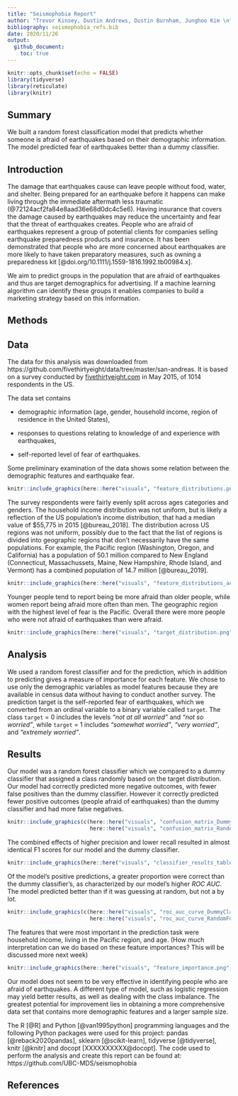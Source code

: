 ```yaml
---
title: "Seismophobia Report"
author: "Trevor Kinsey, Dustin Andrews, Dustin Burnham, Junghoo Kim \n"
bibliography: seismophobia_refs.bib
date: 2020/11/26
output:
  github_document:
    toc: true
---
```


```r
knitr::opts_chunk$set(echo = FALSE)
library(tidyverse)
library(reticulate)
library(knitr)

```

## Summary

We built a random forest classification model that predicts whether someone is afraid of earthquakes based on their demographic information. The model predicted fear of earthquakes better than a dummy classifier.

## Introduction

The damage that earthquakes cause can leave people without food, water, and shelter. Being prepared for an earthquake before it happens can make living through the immediate aftermath less traumatic (@72124acf2fa84e8aad36e68d0dc4c5e6). Having insurance that covers the damage caused by earthquakes may reduce the uncertainty and fear that the threat of earthquakes creates. People who are afraid of earthquakes represent a group of potential clients for companies selling earthquake preparedness products and insurance. It has been demonstrated that people who are more concerned about earthquakes are more likely to have taken preparatory measures, such as owning a preparedness kit [@doi.org/10.1111/j.1559-1816.1992.tb00984.x].

We aim to predict groups in the population that are afraid of earthquakes and thus are target demographics for advertising. If a machine learning algorithm can identify these groups it enables companies to build a marketing strategy based on this information.

## Methods

## Data

The data for this analysis was downloaded from https://github.com/fivethirtyeight/data/tree/master/san-andreas. It is based on a survey conducted by [fivethirtyeight.com](https://fivethirtyeight.com/) in May 2015, of 1014 respondents in the US. 

The data set contains

 - demographic information (age, gender, household income, region of residence in the United States),
 
 - responses to questions relating to knowledge of and experience with earthquakes,
 
 - self-reported level of fear of earthquakes.

Some preliminary examination of the data shows some relation between the demographic features and earthquake fear.


```r
knitr::include_graphics(here::here("visuals", "feature_distributions.png"))
```

The survey respondents were fairly evenly split across ages categories and genders. The household income distribution was not uniform, but is likely a reflection of the US population's income distribution, that had a median value of $55,775 in 2015 [@bureau_2018].  The distribution across US regions was not uniform, possibly due to the fact that the list of regions is divided into geographic regions that don't necessarily have the same populations. For example, the Pacific region (Washington, Oregon, and California) has a population of 50.1 million compared to New England (Connecticut, Massachussets, Maine, New Hampshire, Rhode Island, and Vermont) has a combined population of 14.7 million [@bureau_2019].

```r
knitr::include_graphics(here::here("visuals", "feature_distributions_across_response.png"))
```
Younger people tend to report being be more afraid than older people, while women report being afraid more often than men. The geographic region with the highest level of fear is the Pacific. Overall there were more people who were not afraid of earthquakes than were afraid.

```r
knitr::include_graphics(here::here("visuals", "target_distribution.png"))
```



## Analysis

We used a random forest classifier and for the prediction, which in addition to predicting gives a measure of importance for each feature. We chose to use only the demographic variables as model features because they are available in census data without having to conduct another survey. The prediction target is the self-reported fear of earthquakes, which we converted from an ordinal variable to a binary variable called `target`. The class `target` = 0 includes the levels _"not at all worried"_ and _"not so worried"_, while `target` = 1 includes _"somewhat worried"_, _"very worried"_, and _"extremely worried"_.  


## Results

Our model was a random forest classifier which we compared to a dummy classifier that assigned a class randomly based on the target distribution. Our model had correctly predicted more negative outcomes, with fewer false positives than the dummy classifier. However it correctly predicted fewer positive outcomes (people afraid of earthquakes) than the dummy classifier and had more false negatives.


```r
knitr::include_graphics(c(here::here("visuals", "confusion_matrix_DummyClassifier.png"),
                          here::here("visuals", "confusion_matrix_RandomForestClassifier.png")))
``` 

The combined effects of higher precision and lower recall resulted in almost identical F1 scores for our model and the dummy classifier. 

```r
knitr::include_graphics(here::here("visuals", "classifier_results_table.png"))
``` 

Of the model's positive predictions, a greater proportion were correct than the dummy classifier's, as characterized by our model's higher *ROC AUC*. The model predicted better than if it was guessing at random, but not a by lot.


```r
knitr::include_graphics(c(here::here("visuals", "roc_auc_curve_DummyClassifier.png"),
                          here::here("visuals", "roc_auc_curve_RandomForestClassifier.png")))
``` 

The features that were most important in the prediction task were household income, living in the Pacific region, and age. (How much interpretation can we do based on these feature importances? This will be discussed more next week)



```r
knitr::include_graphics(here::here("visuals", "feature_importance.png"))
``` 

Our model does not seem to be very effective in identifying people who are afraid of earthquakes. A different type of model, such as logistic regression may yield better results, as well as dealing with the class imbalance. The greatest potential for improvement lies in obtaining a more comprehensive data set that contains more demographic features and a larger sample size.

The R [@R] and Python [@van1995python] programming languages and the following Python packages were used for this project: pandas [@reback2020pandas], sklearn [@scikit-learn], tidyverse [@tidyverse], knitr [@knitr] and docopt [XXXXXXXXXX@docopt]. The code used to perform the analysis and create this report can be found at: https://github.com/UBC-MDS/seismophobia




## References